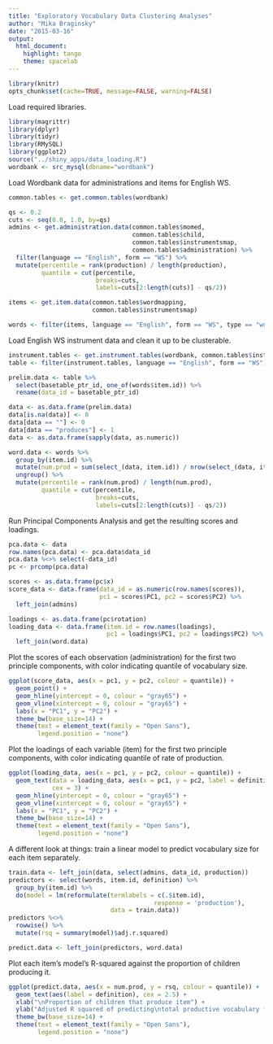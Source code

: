 ```yaml
---
title: "Exploratory Vocabulary Data Clustering Analyses"
author: "Mika Braginsky"
date: "2015-03-16"
output:
  html_document:
    highlight: tango
    theme: spacelab
---
```

  
```r
library(knitr)
opts_chunk$set(cache=TRUE, message=FALSE, warning=FALSE)
```

Load required libraries.
```r
library(magrittr)
library(dplyr)
library(tidyr)
library(RMySQL)
library(ggplot2)
source("../shiny_apps/data_loading.R")
wordbank <- src_mysql(dbname="wordbank")
```

Load Wordbank data for administrations and items for English WS.
```r
common.tables <- get.common.tables(wordbank)

qs <- 0.2
cuts <- seq(0.0, 1.0, by=qs)
admins <- get.administration.data(common.tables$momed,
                                  common.tables$child,
                                  common.tables$instrumentsmap,
                                  common.tables$administration) %>%
  filter(language == "English", form == "WS") %>%
  mutate(percentile = rank(production) / length(production),
         quantile = cut(percentile,
                        breaks=cuts, 
                        labels=cuts[2:length(cuts)] - qs/2))

items <- get.item.data(common.tables$wordmapping,
                       common.tables$instrumentsmap)

words <- filter(items, language == "English", form == "WS", type == "word")
```

Load English WS instrument data and clean it up to be clusterable.
```r
instrument.tables <- get.instrument.tables(wordbank, common.tables$instrumentsmap)
table <- filter(instrument.tables, language == "English", form == "WS")$table[[1]]

prelim.data <- table %>%
  select(basetable_ptr_id, one_of(words$item.id)) %>%
  rename(data_id = basetable_ptr_id)

data <- as.data.frame(prelim.data)
data[is.na(data)] <- 0
data[data == ""] <- 0
data[data == "produces"] <- 1
data <- as.data.frame(sapply(data, as.numeric))

word.data <- words %>%
  group_by(item.id) %>%
  mutate(num.prod = sum(select_(data, item.id)) / nrow(select_(data, item.id))) %>%
  ungroup() %>%
  mutate(percentile = rank(num.prod) / length(num.prod),
         quantile = cut(percentile,
                        breaks=cuts, 
                        labels=cuts[2:length(cuts)] - qs/2))
```

Run Principal Components Analysis and get the resulting scores and loadings.
```r
pca.data <- data
row.names(pca.data) <- pca.data$data_id
pca.data %<>% select(-data_id)
pc <- prcomp(pca.data)

scores <- as.data.frame(pc$x)
score_data <- data.frame(data_id = as.numeric(row.names(scores)),
                         pc1 = scores$PC1, pc2 = scores$PC2) %>%
  left_join(admins)

loadings <- as.data.frame(pc$rotation)
loading_data <- data.frame(item.id = row.names(loadings),
                           pc1 = loadings$PC1, pc2 = loadings$PC2) %>%
  left_join(word.data)
```

Plot the scores of each observation (administration) for the first two principle components, with color indicating quantile of vocabulary size.
```r
ggplot(score_data, aes(x = pc1, y = pc2, colour = quantile)) +
  geom_point() +
  geom_hline(yintercept = 0, colour = "gray65") +
  geom_vline(xintercept = 0, colour = "gray65") +
  labs(x = "PC1", y = "PC2") +
  theme_bw(base_size=14) + 
  theme(text = element_text(family = "Open Sans"),
        legend.position = "none")
```

Plot the loadings of each variable (item) for the first two principle components, with color indicating quantile of rate of production.
```r
ggplot(loading_data, aes(x = pc1, y = pc2, colour = quantile)) +
  geom_text(data = loading_data, aes(x = pc1, y = pc2, label = definition),
            cex = 3) +
  geom_hline(yintercept = 0, colour = "gray65") +
  geom_vline(xintercept = 0, colour = "gray65") +
  labs(x = "PC1", y = "PC2") +
  theme_bw(base_size=14) + 
  theme(text = element_text(family = "Open Sans"),
        legend.position = "none")
```

A different look at things: train a linear model to predict vocabulary size for each item separately.
```r
train.data <- left_join(data, select(admins, data_id, production))
predictors <- select(words, item.id, definition) %>%
  group_by(item.id) %>%
  do(model = lm(reformulate(termlabels = c(.$item.id),
                                        response = 'production'),
                            data = train.data))
predictors %<>%
  rowwise() %>%
  mutate(rsq = summary(model)$adj.r.squared)

predict.data <- left_join(predictors, word.data)
```

Plot each item's model's R-squared against the proportion of children producing it.
```r
ggplot(predict.data, aes(x = num.prod, y = rsq, colour = quantile)) +
  geom_text(aes(label = definition), cex = 2.5) +
  xlab("\nProportion of children that produce item") +
  ylab("Adjusted R squared of predicting\ntotal productive vocabulary from item\n") +
  theme_bw(base_size=14) + 
  theme(text = element_text(family = "Open Sans"),
        legend.position = "none")
```
